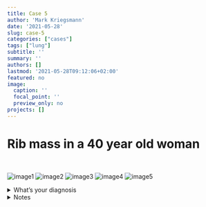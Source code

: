 ```yaml
---
title: Case 5
author: 'Mark Kriegsmann'
date: '2021-05-28'
slug: case-5
categories: ["cases"]
tags: ["lung"]
subtitle: ''
summary: ''
authors: []
lastmod: '2021-05-28T09:12:06+02:00'
featured: no
image:
  caption: ''
  focal_point: ''
  preview_only: no
projects: []
---
```




# Rib mass in a 40 year old woman
<br>


![image1](/case5/1x_he.png)
![image2](/case5/5x_he.png)
![image3](/case5/20x_he1.png)
![image4](/case5/20x_he2.png)
![image5](/case5/30x_he2.png)

<details close>

<summary>What's your diagnosis</summary>
<br>
Fibrous dysplasia

</details>

<details close>

<summary>Notes</summary>
<br>

**Definition:** Benign fibroosseous lesion; mono- and polyostotic form <br><br>

**Epidemiology:** <br>Females and Males equally affected.
<br><br>
**Microscopy:** <br> Bland fibroblast-like spindle cells. <br>Multinucleated giant cells may be present (secondary AKZ-like changes). <br>Myxomatous areas may be present. <br>Irregular woven bone often described as forming pattern resembling chinese characters <br>Osteoblastic rimming of the bony trabeculae is often absent. <br><br>
**Molecular pathology:** <br> GNAS1 (exon 8 and 9) in 45–93% of cases.<br><br>
**Syndroms:**McCune-Albright syndrome (endocrine abnormalities, café au lait spots) and Mazabraud syndrome (soft tissue myxomas)
<br>
**References:** <br>https://www.ncbi.nlm.nih.gov/pmc/articles/PMC5563825/ <br>
https://www.pathologyoutlines.com/topic/bonefibrousdysplasia.html 

</details>